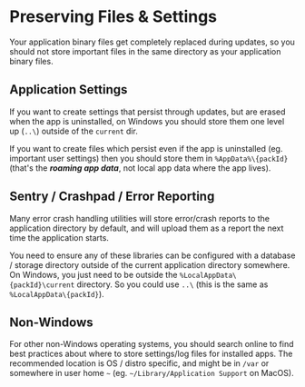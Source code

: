 # Preserving Files & Settings
<AppliesTo all />
Your application binary files get completely replaced during updates, so you should not store important files in the same directory as your application binary files.

## Application Settings

If you want to create settings that persist through updates, but are erased when the app is uninstalled, on Windows you should store them one level up (`..\`) outside of the `current` dir. 

If you want to create files which persist even if the app is uninstalled (eg. important user settings) then you should store them in `%AppData%\{packId}` (that's the ***roaming app data***, not local app data where the app lives).

## Sentry / Crashpad / Error Reporting
Many error crash handling utilities will store error/crash reports to the application directory by default, and will upload them as a report the next time the application starts.

You need to ensure any of these libraries can be configured with a database / storage directory outside of the current application directory somewhere. 
On Windows, you just need to be outside the `%LocalAppData\{packId}\current` directory. So you could use `..\` (this is the same as `%LocalAppData\{packId}`). 

## Non-Windows
For other non-Windows operating systems, you should search online to find best practices about where to store settings/log files for installed apps. 
The recommended location is OS / distro specific, and might be in `/var` or somewhere in user home `~` (eg. `~/Library/Application Support` on MacOS).